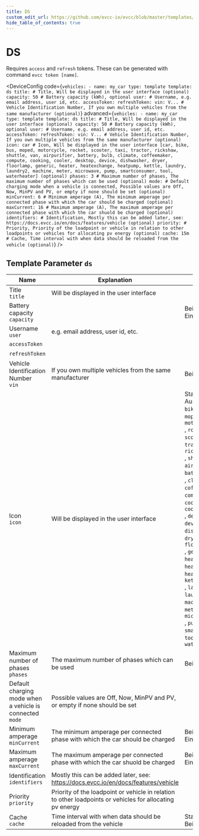 ```yaml
---
title: DS
custom_edit_url: https://github.com/evcc-io/evcc/blob/master/templates/definition/vehicle/ds.yaml
hide_table_of_contents: true
---
```



# DS

Requires `access` and `refresh` tokens. These can be generated with command `evcc token [name]`.


<DeviceConfig code={`vehicles:
    - name: my_car
      type: template
      template: ds
      title: # Title, Will be displayed in the user interface (optional)
      capacity: 50 # Battery capacity (kWh), optional
      user: # Username, e.g. email address, user id, etc.
      accessToken:
      refreshToken:
      vin: V... # Vehicle Identification Number, If you own multiple vehicles from the same manufacturer (optional)`} advanced={`vehicles:
    - name: my_car
      type: template
      template: ds
      title: # Title, Will be displayed in the user interface (optional)
      capacity: 50 # Battery capacity (kWh), optional
      user: # Username, e.g. email address, user id, etc.
      accessToken:
      refreshToken:
      vin: V... # Vehicle Identification Number, If you own multiple vehicles from the same manufacturer (optional)
      icon: car # Icon, Will be displayed in the user interface [car, bike, bus, moped, motorcycle, rocket, scooter, taxi, tractor, rickshaw, shuttle, van, airpurifier, battery, bulb, climate, coffeemaker, compute, cooking, cooler, desktop, device, dishwasher, dryer, floorlamp, generic, heater, heatexchange, heatpump, kettle, laundry, laundry2, machine, meter, microwave, pump, smartconsumer, tool, waterheater] (optional)
      phases: 3 # Maximum number of phases, The maximum number of phases which can be used (optional)
      mode: # Default charging mode when a vehicle is connected, Possible values are Off, Now, MinPV and PV, or empty if none should be set (optional)
      minCurrent: 6 # Minimum amperage (A), The minimum amperage per connected phase with which the car should be charged (optional)
      maxCurrent: 16 # Maximum amperage (A), The maximum amperage per connected phase with which the car shuold be charged (optional)
      identifiers: # Identification, Mostly this can be added later, see: https://docs.evcc.io/en/docs/features/vehicle (optional)
      priority: # Priority, Priority of the loadpoint or vehicle in relation to other loadpoints or vehicles for allocating pv energy (optional)
      cache: 15m # Cache, Time interval with when data should be reloaded from the vehicle (optional)`} />

## Template Parameter `ds`

| Name | Explanation | Value | Optional |
|-----------|-------------|-------|----------|
| Title<br/>`title` | Will be displayed in the user interface |  | no |
| Battery capacity<br/>`capacity` |  | Beispiel: `50`<br/>Einheit: kWh | no |
| Username<br/>`user` | e.g. email address, user id, etc. |  | yes |
| `accessToken` |  |  | yes |
| `refreshToken` |  |  | yes |
| Vehicle Identification Number<br/>`vin` | If you own multiple vehicles from the same manufacturer | Beispiel: `V...` | no |
| Icon<br/>`icon` | Will be displayed in the user interface | Standard: `car`<br/>Auswahl: `car`, `bike`, `bus`, `moped`, `motorcycle`<br/>, `rocket`, `scooter`, `taxi`, `tractor`, `rickshaw`<br/>, `shuttle`, `van`, `airpurifier`, `battery`, `bulb`<br/>, `climate`, `coffeemaker`, `compute`, `cooking`, `cooler`<br/>, `desktop`, `device`, `dishwasher`, `dryer`, `floorlamp`<br/>, `generic`, `heater`, `heatexchange`, `heatpump`, `kettle`<br/>, `laundry`, `laundry2`, `machine`, `meter`, `microwave`<br/>, `pump`, `smartconsumer`, `tool`, `waterheater` | no |
| Maximum number of phases<br/>`phases` | The maximum number of phases which can be used | Beispiel: `3` | no |
| Default charging mode when a vehicle is connected<br/>`mode` | Possible values are Off, Now, MinPV and PV, or empty if none should be set |  | no |
| Minimum amperage<br/>`minCurrent` | The minimum amperage per connected phase with which the car should be charged | Beispiel: `6`<br/>Einheit: A | no |
| Maximum amperage<br/>`maxCurrent` | The maximum amperage per connected phase with which the car shuold be charged | Beispiel: `16`<br/>Einheit: A | no |
| Identification<br/>`identifiers` | Mostly this can be added later, see: https://docs.evcc.io/en/docs/features/vehicle |  | no |
| Priority<br/>`priority` | Priority of the loadpoint or vehicle in relation to other loadpoints or vehicles for allocating pv energy |  | no |
| Cache<br/>`cache` | Time interval with when data should be reloaded from the vehicle | Standard: `15m`<br/>Beispiel: `5m` | no |

